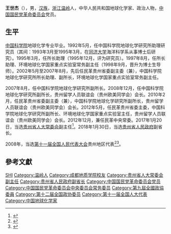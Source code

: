 {{Otheruses|王世杰}}
'''王世杰'''（{{bd|1966年|2月||catIdx=Wang王}}），男，[[汉族|汉族]]，[[浙江|浙江]][[温岭|温岭]]人，中华人民共和国地球化学家、政治人物，[[中国国民党革命委员会|中国国民党革命委员会]]党员。

== 生平 ==
[[中国科学院|中国科学院]]地球化学专业毕业。1992年5月，任中国科学院地球化学研究所助理研究员（其间：1993年3月至1995年3月，在[[同济大学|同济大学]]海洋科学系从事博士后研究）。1995年3月，任所长助理（1995年12月，评为研究员）。1997年8月，任所长助理、环境地球化学国家重点实验室常务副主任（1998年9月，晋升为博士生导师）。2002年5月至2007年8月，先后任民革贵州省委副主委（兼），中国科学院地球化学研究所所长助理、副所长，环境地球化学国家重点实验室常务副主任。

2007年8月，任中国科学院地球化学研究所副所长。2008年12月，任中国科学院地球化学研究所副所长，贵州留学人员联谊会（贵州欧美同学会）会长。2010年2月，任民革贵州省委副主委（兼），中国科学院地球化学研究所副所长，贵州留学人员联谊会（贵州欧美同学会）会长。2012年5月，任民革贵州省委主委，中国科学院地球化学研究所副所长、环境地球化学国家重点实验室主任，贵州留学人员联谊会（贵州欧美同学会）会长。2012年12月，兼任民革中央常委。2017年1月20日，当选[[贵州省人大常委会|贵州省人大常委会]]副主任<ref>{{cite news|title=孙永春、李飞跃、王世杰当选为贵州省人大常委会副主任|url=http://www.thepaper.cn/newsDetail_forward_1605147|accessdate=2017-02-05|work=澎湃新闻|archive-date=2017-02-07|archive-url=https://web.archive.org/web/20170207032800/http://www.thepaper.cn/newsDetail_forward_1605147|dead-url=no}}</ref>。2018年1月30日，当选[[贵州省人民政府|贵州省人民政府]]副省长。

2008年，当选[[第十一届全国人民代表大会|第十一届全国人民代表大会]]贵州地区代表<ref>{{cite web|author=新华网|title=第十一届全国人大代表|url=http://news.xinhuanet.com/ziliao/2008-03/03/content_7708230.htm?node=36628|publisher=新华网|accessdate=2014-01-07|archive-date=2014-01-10|archive-url=https://web.archive.org/web/20140110211415/http://news.xinhuanet.com/ziliao/2008-03/03/content_7708230.htm?node=36628|dead-url=no}}</ref><ref>{{cite news|title=全国人大代表信息-王世杰|url= http://210.82.31.1:8084/delegate/viewDelegate.action?dbid=112267|accessdate=2013-04-05|newspaper=全国人大网}}</ref>。

== 參考文獻 ==
{{reflist}}

{{贵州省领导人}}
{{中国国民党革命委员会第十二届中央委员会}}
{{中国国民党革命委员会第十三届中央委员会}}

{{Authority control}}
{{DEFAULTSORT:Wang王}}
[[Category:王姓|SHI]]
[[Category:温岭人|Category:温岭人]]
[[Category:成都地质学院校友|Category:成都地质学院校友]]
[[Category:贵州省人大常委会副主任|Category:贵州省人大常委会副主任]]
[[Category:贵州省人民政府副省长|Category:贵州省人民政府副省长]]
[[Category:中国国民党革命委员会党员|Category:中国国民党革命委员会党员]]
[[Category:中国国民党革命委员会中央委员会常务委员|Category:中国国民党革命委员会中央委员会常务委员]]
[[Category:第九屆全國政協委員|Category:第九屆全國政協委員]]
[[Category:第十二届全国政协委员|Category:第十二届全国政协委员]]
[[Category:第十一届全国人大代表|Category:第十一届全国人大代表]]
[[Category:中国地球化学家|Category:中国地球化学家]]